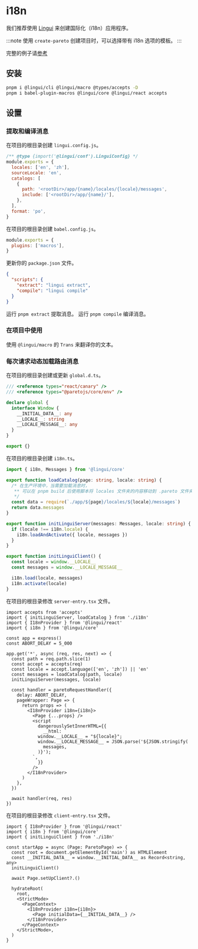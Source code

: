 # i18n

我们推荐使用 [Lingui](https://lingui.dev/) 来创建国际化（i18n）应用程序。

:::note
使用 `create-pareto` 创建项目时，可以选择带有 i18n 选项的模板。
:::

完整的例子请[参考](https://github.com/childrentime/pareto/tree/main/examples/i18n)

## 安装

```bash
pnpm i @lingui/cli @lingui/macro @types/accepts -D
pnpm i babel-plugin-macros @lingui/core @lingui/react accepts
```

## 设置

### 提取和编译消息

在项目的根目录创建 `lingui.config.js`。

```js
/** @type {import('@lingui/conf').LinguiConfig} */
module.exports = {
  locales: ['en', 'zh'],
  sourceLocale: 'en',
  catalogs: [
    {
      path: '<rootDir>/app/{name}/locales/{locale}/messages',
      include: ['<rootDir>/app/{name}/'],
    },
  ],
  format: 'po',
}
```

在项目的根目录创建 `babel.config.js`。

```js
module.exports = {
  plugins: ['macros'],
}
```

更新你的 `package.json` 文件。

```json
{
  "scripts": {
    "extract": "lingui extract",
    "compile": "lingui compile"
  }
}
```

运行 `pnpm extract` 提取消息。
运行 `pnpm compile` 编译消息。

### 在项目中使用

使用 `@lingui/macro` 的 `Trans` 来翻译你的文本。

### 每次请求动态加载路由消息

在项目的根目录创建或更新 `global.d.ts`。

```ts
/// <reference types="react/canary" />
/// <reference types="@paretojs/core/env" />

declare global {
  interface Window {
    __INITIAL_DATA__: any
    __LOCALE__: string
    __LOCALE_MESSAGE__: any
  }
}

export {}
```

在项目的根目录创建 `i18n.ts`。

```ts
import { i18n, Messages } from '@lingui/core'

export function loadCatalog(page: string, locale: string) {
  /* 在生产环境中，当需要加载消息时，
   ** 可以在 pnpm build 后使用脚本将 locales 文件夹的内容移动到 .pareto 文件夹，并在此处修改导入路径。
   */
  const data = require(`./app/${page}/locales/${locale}/messages`)
  return data.messages
}

export function initLinguiServer(messages: Messages, locale: string) {
  if (locale !== i18n.locale) {
    i18n.loadAndActivate({ locale, messages })
  }
}

export function initLinguiClient() {
  const locale = window.__LOCALE__
  const messages = window.__LOCALE_MESSAGE__

  i18n.load(locale, messages)
  i18n.activate(locale)
}
```

在项目的根目录修改 `server-entry.tsx` 文件。

```tsx
import accepts from 'accepts'
import { initLinguiServer, loadCatalog } from './i18n'
import { I18nProvider } from '@lingui/react'
import { i18n } from '@lingui/core'

const app = express()
const ABORT_DELAY = 5_000

app.get('*', async (req, res, next) => {
  const path = req.path.slice(1)
  const accept = accepts(req)
  const locale = accept.language(['en', 'zh']) || 'en'
  const messages = loadCatalog(path, locale)
  initLinguiServer(messages, locale)

  const handler = paretoRequestHandler({
    delay: ABORT_DELAY,
    pageWrapper: Page => {
      return props => (
        <I18nProvider i18n={i18n}>
          <Page {...props} />
          <script
            dangerouslySetInnerHTML={{
              __html: `
            window.__LOCALE__ = "${locale}";
            window.__LOCALE_MESSAGE__ = JSON.parse('${JSON.stringify(
              messages,
            )}');
          `,
            }}
          />
        </I18nProvider>
      )
    },
  })

  await handler(req, res)
})
```

在项目的根目录修改 `client-entry.tsx` 文件。

```tsx
import { I18nProvider } from '@lingui/react'
import { i18n } from '@lingui/core'
import { initLinguiClient } from './i18n'

const startApp = async (Page: ParetoPage) => {
  const root = document.getElementById('main') as HTMLElement
  const __INITIAL_DATA__ = window.__INITIAL_DATA__ as Record<string, any>
  initLinguiClient()

  await Page.setUpClient?.()

  hydrateRoot(
    root,
    <StrictMode>
      <PageContext>
        <I18nProvider i18n={i18n}>
          <Page initialData={__INITIAL_DATA__} />
        </I18nProvider>
      </PageContext>
    </StrictMode>,
  )
}
```

